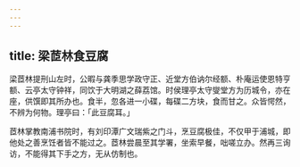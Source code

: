 ```yaml
---
---
---
```

title: 梁茝林食豆腐
---



梁茝林提刑山左时，公暇与龚季思学政守正、近堂方伯讷尔经额、朴庵运使恩特亨额、云亭太守钟祥，同饮于大明湖之薛荔馆。时侯理亭太守燮堂方为历城令，亦在座，供馔即其所办也。食半，忽各进一小碟，每碟二方块，食而甘之。众皆愕然，不辨为何物。理亭曰：「此豆腐耳。」

茝林掌教南浦书院时，有刘印潭广文瑞紫之门斗，烹豆腐极佳，不仅甲于浦城，即他处之善烹饪者皆不能过之。茝林尝晨至其学署，坐索早餐，咄嗟立办。然再三询访，不能得其下手之方，无从仿制也。